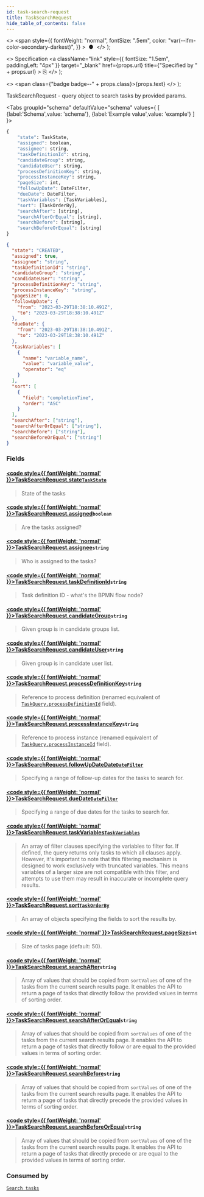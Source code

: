 ```yaml
---
id: task-search-request
title: TaskSearchRequest
hide_table_of_contents: false
---
```



  <>
    <span
      style={{
        fontWeight: "normal",
        fontSize: ".5em",
        color: "var(--ifm-color-secondary-darkest)",
      }}
    >
      &nbsp;●&nbsp;
    </span>
  </>
);

  <>
    Specification
    <a
      className="link"
      style={{ fontSize: "1.5em", paddingLeft: "4px" }}
      target="_blank"
      href={props.url}
      title={"Specified by " + props.url}
    >
      ⎘
    </a>
  </>
);

  <>
    <span class={"badge badge--" + props.class}>{props.text}</span>
  </>
);

TaskSearchRequest - query object to search tasks by provided params.

<Tabs groupId="schema" defaultValue="schema" values={
[
{label:'Schema',value: 'schema'},
{label:'Example value',value: 'example'}
]
}>
<TabItem value='schema'>

```graphql
{
    "state": TaskState,
    "assigned": boolean,
    "assignee": string,
    "taskDefinitionId": string,
    "candidateGroup": string,
    "candidateUser": string,
    "processDefinitionKey": string,
    "processInstanceKey": string,
    "pageSize": int,
    "followUpDate": DateFilter,
    "dueDate": DateFilter,
    "taskVariables": [TaskVariables],
    "sort": [TaskOrderBy],
    "searchAfter": [string],
    "searchAfterOrEqual": [string],
    "searchBefore": [string],
    "searchBeforeOrEqual": [string]
}
```

</TabItem>

<TabItem value='example'>

```json
{
  "state": "CREATED",
  "assigned": true,
  "assignee": "string",
  "taskDefinitionId": "string",
  "candidateGroup": "string",
  "candidateUser": "string",
  "processDefinitionKey": "string",
  "processInstanceKey": "string",
  "pageSize": 0,
  "followUpDate": {
    "from": "2023-03-29T18:38:10.491Z",
    "to": "2023-03-29T18:38:10.491Z"
  },
  "dueDate": {
    "from": "2023-03-29T18:38:10.491Z",
    "to": "2023-03-29T18:38:10.491Z"
  },
  "taskVariables": [
    {
      "name": "variable_name",
      "value": "variable_value",
      "operator": "eq"
    }
  ],
  "sort": [
    {
      "field": "completionTime",
      "order": "ASC"
    }
  ],
  "searchAfter": ["string"],
  "searchAfterOrEqual": ["string"],
  "searchBefore": ["string"],
  "searchBeforeOrEqual": ["string"]
}
```

</TabItem>
</Tabs>

### Fields

#### [<code style={{ fontWeight: 'normal' }}>TaskSearchRequest.<b>state</b></code>](#)<Bullet />[`TaskState`](../enums/task-state.mdx) <Badge class="secondary" text="enum"/>

> State of the tasks

#### [<code style={{ fontWeight: 'normal' }}>TaskSearchRequest.<b>assigned</b></code>](#)<Bullet />`boolean`

> Are the tasks assigned?

#### [<code style={{ fontWeight: 'normal' }}>TaskSearchRequest.<b>assignee</b></code>](#)<Bullet />`string`

> Who is assigned to the tasks?

#### [<code style={{ fontWeight: 'normal' }}>TaskSearchRequest.<b>taskDefinitionId</b></code>](#)<Bullet />`string`

> Task definition ID - what's the BPMN flow node?

#### [<code style={{ fontWeight: 'normal' }}>TaskSearchRequest.<b>candidateGroup</b></code>](#)<Bullet />`string`

> Given group is in candidate groups list.

#### [<code style={{ fontWeight: 'normal' }}>TaskSearchRequest.<b>candidateUser</b></code>](#)<Bullet />`string`

> Given group is in candidate user list.

#### [<code style={{ fontWeight: 'normal' }}>TaskSearchRequest.<b>processDefinitionKey</b></code>](#)<Bullet />`string`

> Reference to process definition
> (renamed equivalent of [`TaskQuery.processDefinitionId`](../../../tasklist-api/inputs/task-query.mdx#code-style-fontweight-normal-taskquerybprocessdefinitionidbcodestring-) field).

#### [<code style={{ fontWeight: 'normal' }}>TaskSearchRequest.<b>processInstanceKey</b></code>](#)<Bullet />`string`

> Reference to process instance
> (renamed equivalent of [`TaskQuery.processInstanceId`](../../../tasklist-api/inputs/task-query.mdx#code-style-fontweight-normal-taskquerybprocessinstanceidbcodestring-) field).

#### [<code style={{ fontWeight: 'normal' }}>TaskSearchRequest.<b>followUpDateDate</b></code>](#)<Bullet />[`DateFilter`](../models/date-filter-input.mdx)

> Specifying a range of follow-up dates for the tasks to search for.

#### [<code style={{ fontWeight: 'normal' }}>TaskSearchRequest.<b>dueDate</b></code>](#)<Bullet />[`DateFilter`](../models/date-filter-input.mdx)

> Specifying a range of due dates for the tasks to search for.

#### [<code style={{ fontWeight: 'normal' }}>TaskSearchRequest.<b>taskVariables</b></code>](#)<Bullet />[`TaskVariables`](../models/task-variables.mdx) <Badge class="secondary" text="list"/>

> An array of filter clauses specifying the variables to filter for. If defined, the query returns only tasks to which all clauses apply. However, it's important to note that this filtering mechanism is designed to work exclusively with truncated variables. This means variables of a larger size are not compatible with this filter, and attempts to use them may result in inaccurate or incomplete query results.

#### [<code style={{ fontWeight: 'normal' }}>TaskSearchRequest.<b>sort</b></code>](#)<Bullet />[`TaskOrderBy`](../models/task-order-by.mdx) <Badge class="secondary" text="list"/>

> An array of objects specifying the fields to sort the results by.

#### [<code style={{ fontWeight: 'normal' }}>TaskSearchRequest.<b>pageSize</b></code>](#)<Bullet />`int`

> Size of tasks page (default: 50).

#### [<code style={{ fontWeight: 'normal' }}>TaskSearchRequest.<b>searchAfter</b></code>](#)<Bullet />`string` <Badge class="secondary" text="list"/>

> Array of values that should be copied from `sortValues` of one of the tasks from the current search results page. 
> It enables the API to return a page of tasks that directly follow the provided values in terms of sorting order.

#### [<code style={{ fontWeight: 'normal' }}>TaskSearchRequest.<b>searchAfterOrEqual</b></code>](#)<Bullet />`string` <Badge class="secondary" text="list"/>

> Array of values that should be copied from `sortValues` of one of the tasks from the current search results page. 
> It enables the API to return a page of tasks that directly follow or are equal to the provided values in terms of sorting order.

#### [<code style={{ fontWeight: 'normal' }}>TaskSearchRequest.<b>searchBefore</b></code>](#)<Bullet />`string` <Badge class="secondary" text="list"/>

> Array of values that should be copied from `sortValues` of one of the tasks from the current search results page. 
> It enables the API to return a page of tasks that directly precede the provided values in terms of sorting order.

#### [<code style={{ fontWeight: 'normal' }}>TaskSearchRequest.<b>searchBeforeOrEqual</b></code>](#)<Bullet />`string` <Badge class="secondary" text="list"/>

> Array of values that should be copied from `sortValues` of one of the tasks from the current search results page. 
> It enables the API to return a page of tasks that directly precede or are equal to the provided values in terms of sorting order.

### Consumed by

[`Search tasks`](../../controllers/tasklist-api-rest-task-controller.md#search-tasks) <Badge class="secondary" text="POST"/>
